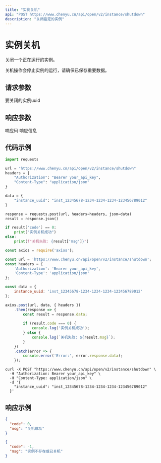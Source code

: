 ```yaml
---
title: "实例关机"
api: "POST https://www.chenyu.cn/api/open/v2/instance/shutdown"
description: "关闭指定的实例"
---
```


# 实例关机

关闭一个正在运行的实例。

<Warning>
关机操作会停止实例的运行，请确保已保存重要数据。
</Warning>

## 请求参数

<ParamField body="instance_uuid" type="string" required>
  要关闭的实例uuid
</ParamField>

## 响应参数

<ResponseField name="code" type="integer">
  响应码
</ResponseField>

<ResponseField name="msg" type="string">
  响应信息
</ResponseField>

## 代码示例

<CodeGroup>

```python Python
import requests

url = "https://www.chenyu.cn/api/open/v2/instance/shutdown"
headers = {
    "Authorization": "Bearer your_api_key",
    "Content-Type": "application/json"
}

data = {
    "instance_uuid": "inst_12345678-1234-1234-1234-123456789012"
}

response = requests.post(url, headers=headers, json=data)
result = response.json()

if result['code'] == 0:
    print("实例关机成功")
else:
    print(f"关机失败: {result['msg']}")
```

```javascript JavaScript
const axios = require('axios');

const url = 'https://www.chenyu.cn/api/open/v2/instance/shutdown';
const headers = {
    'Authorization': 'Bearer your_api_key',
    'Content-Type': 'application/json'
};

const data = {
    instance_uuid: 'inst_12345678-1234-1234-1234-123456789012'
};

axios.post(url, data, { headers })
    .then(response => {
        const result = response.data;
        
        if (result.code === 0) {
            console.log('实例关机成功');
        } else {
            console.log(`关机失败: ${result.msg}`);
        }
    })
    .catch(error => {
        console.error('Error:', error.response.data);
    });
```

```curl cURL
curl -X POST "https://www.chenyu.cn/api/open/v2/instance/shutdown" \
  -H "Authorization: Bearer your_api_key" \
  -H "Content-Type: application/json" \
  -d '{
    "instance_uuid": "inst_12345678-1234-1234-1234-123456789012"
  }'
```

</CodeGroup>

## 响应示例

<CodeGroup>

```json 成功响应
{
  "code": 0,
  "msg": "关机成功"
}
```

```json 失败响应
{
  "code": -1,
  "msg": "实例不存在或已关机"
}
```

</CodeGroup>